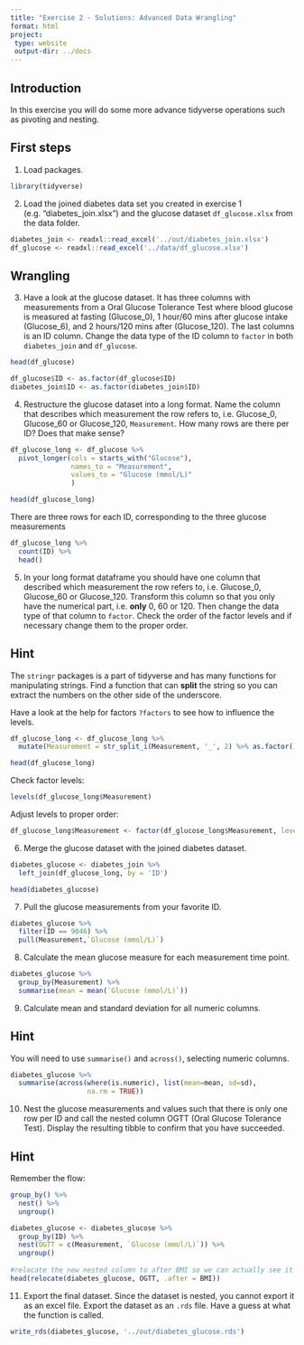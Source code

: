 ```yaml
---
title: "Exercise 2 - Solutions: Advanced Data Wrangling"
format: html
project:
 type: website
 output-dir: ../docs
---
```


## Introduction

In this exercise you will do some more advance tidyverse operations such as pivoting and nesting.

## First steps

1.  Load packages.

```r
library(tidyverse)
```

2.  Load the joined diabetes data set you created in exercise 1 (e.g. "diabetes_join.xlsx") and the glucose dataset `df_glucose.xlsx` from the data folder.

```r
diabetes_join <- readxl::read_excel('../out/diabetes_join.xlsx')
df_glucose <- readxl::read_excel('../data/df_glucose.xlsx')
```

## Wrangling

3. Have a look at the glucose dataset. It has three columns with measurements from a Oral Glucose Tolerance Test where blood glucose is measured at fasting (Glucose_0), 1 hour/60 mins after glucose intake (Glucose_6), and 2 hours/120 mins after (Glucose_120). The last columns is an ID column. Change the data type of the ID column to `factor` in both `diabetes_join` and `df_glucose`.


```r
head(df_glucose)
```

```r
df_glucose$ID <- as.factor(df_glucose$ID)
diabetes_join$ID <- as.factor(diabetes_join$ID)
```


4. Restructure the glucose dataset into a long format. Name the column that describes which measurement the row refers to, i.e. Glucose_0, Glucose_60 or Glucose_120, `Measurement`. How many rows are there per ID? Does that make sense?

```r
df_glucose_long <- df_glucose %>% 
  pivot_longer(cols = starts_with("Glucose"),
               names_to = "Measurement",
               values_to = "Glucose (mmol/L)"
               )

head(df_glucose_long)
```

There are three rows for each ID, corresponding to the three glucose measurements

```r
df_glucose_long %>%
  count(ID) %>%
  head()
```


5. In your long format dataframe you should have one column that described which measurement the row refers to, i.e. Glucose_0, Glucose_60 or Glucose_120. Transform this column so that you only have the numerical part, i.e. **only** 0, 60 or 120. Then change the data type of that column to `factor`. Check the order of the factor levels and if necessary change them to the proper order.

::: {.callout-tip collapse="true"}
## Hint
The `stringr` packages is a part of tidyverse and has many functions for manipulating strings. Find a function that can **split** the string so you can extract the numbers on the other side of the underscore. 

Have a look at the help for factors `?factors` to see how to influence the levels.
:::

```r
df_glucose_long <- df_glucose_long %>% 
  mutate(Measurement = str_split_i(Measurement, '_', 2) %>% as.factor())

head(df_glucose_long)
```

Check factor levels:

```r
levels(df_glucose_long$Measurement)
```
Adjust levels to proper order:

```r
df_glucose_long$Measurement <- factor(df_glucose_long$Measurement, levels = c('0', '60','120'))
```


6. Merge the glucose dataset with the joined diabetes dataset.

```r
diabetes_glucose <- diabetes_join %>% 
  left_join(df_glucose_long, by = 'ID')

head(diabetes_glucose)
```

7. Pull the glucose measurements from your favorite ID. 

```r
diabetes_glucose %>% 
  filter(ID == 9046) %>% 
  pull(Measurement,`Glucose (mmol/L)`)
```

8. Calculate the mean glucose measure for each measurement time point.

```r
diabetes_glucose %>%
  group_by(Measurement) %>%
  summarise(mean = mean(`Glucose (mmol/L)`))
```

9. Calculate mean and standard deviation for all numeric columns.

::: {.callout-tip collapse="true"}
## Hint
You will need to use `summarise()` and `across()`, selecting numeric columns.
:::

```r
diabetes_glucose %>%
  summarise(across(where(is.numeric), list(mean=mean, sd=sd), 
                   na.rm = TRUE))
```

10. Nest the glucose measurements and values such that there is only one row per ID and call the nested column OGTT (Oral Glucose Tolerance Test). Display the resulting tibble to confirm that you have succeeded.

::: {.callout-tip collapse="true"}
## Hint

Remember the flow:

```r
group_by() %>% 
  nest() %>% 
  ungroup()
```

:::

```r
diabetes_glucose <- diabetes_glucose %>% 
  group_by(ID) %>% 
  nest(OGTT = c(Measurement, `Glucose (mmol/L)`)) %>% 
  ungroup()
  
#relocate the new nested column to after BMI so we can actually see it
head(relocate(diabetes_glucose, OGTT, .after = BMI))
```

11. Export the final dataset. Since the dataset is nested, you cannot export it as an excel file. Export the dataset as an `.rds` file. Have a guess at what the function is called.


```r
write_rds(diabetes_glucose, '../out/diabetes_glucose.rds')
```

